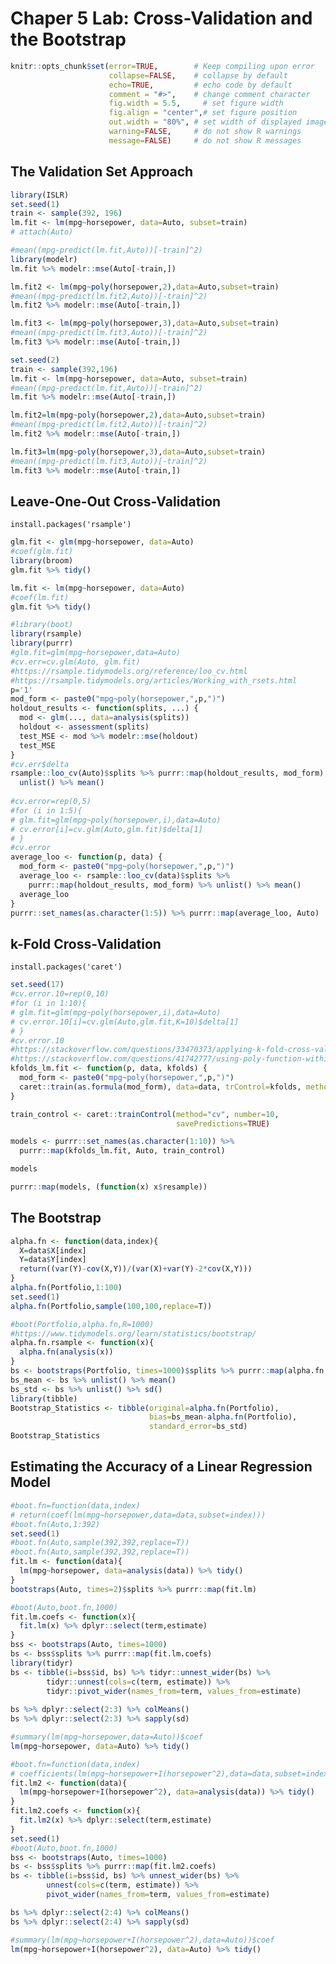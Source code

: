 # Chaper 5 Lab: Cross-Validation and the Bootstrap

```r
knitr::opts_chunk$set(error=TRUE,        # Keep compiling upon error
                      collapse=FALSE,    # collapse by default
                      echo=TRUE,         # echo code by default
                      comment = "#>",    # change comment character
                      fig.width = 5.5,     # set figure width
                      fig.align = "center",# set figure position
                      out.width = "80%", # set width of displayed images
                      warning=FALSE,     # do not show R warnings
                      message=FALSE)     # do not show R messages
```

## The Validation Set Approach

```r
library(ISLR)
set.seed(1)
train <- sample(392, 196)
lm.fit <- lm(mpg~horsepower, data=Auto, subset=train)
# attach(Auto)
```

```r
#mean((mpg-predict(lm.fit,Auto))[-train]^2)
library(modelr)
lm.fit %>% modelr::mse(Auto[-train,])

lm.fit2 <- lm(mpg~poly(horsepower,2),data=Auto,subset=train)
#mean((mpg-predict(lm.fit2,Auto))[-train]^2)
lm.fit2 %>% modelr::mse(Auto[-train,])

lm.fit3 <- lm(mpg~poly(horsepower,3),data=Auto,subset=train)
#mean((mpg-predict(lm.fit3,Auto))[-train]^2)
lm.fit3 %>% modelr::mse(Auto[-train,])
```

```r
set.seed(2)
train <- sample(392,196)
lm.fit <- lm(mpg~horsepower, data=Auto, subset=train)
#mean((mpg-predict(lm.fit,Auto))[-train]^2)
lm.fit %>% modelr::mse(Auto[-train,])

lm.fit2=lm(mpg~poly(horsepower,2),data=Auto,subset=train)
#mean((mpg-predict(lm.fit2,Auto))[-train]^2)
lm.fit2 %>% modelr::mse(Auto[-train,])

lm.fit3=lm(mpg~poly(horsepower,3),data=Auto,subset=train)
#mean((mpg-predict(lm.fit3,Auto))[-train]^2)
lm.fit3 %>% modelr::mse(Auto[-train,])
```

## Leave-One-Out Cross-Validation

`install.packages('rsample')`

```r
glm.fit <- glm(mpg~horsepower, data=Auto)
#coef(glm.fit)
library(broom)
glm.fit %>% tidy()

lm.fit <- lm(mpg~horsepower, data=Auto)
#coef(lm.fit)
glm.fit %>% tidy()
```

``` r
#library(boot)
library(rsample)
library(purrr)
#glm.fit=glm(mpg~horsepower,data=Auto)
#cv.err=cv.glm(Auto, glm.fit)
#https://rsample.tidymodels.org/reference/loo_cv.html
#https://rsample.tidymodels.org/articles/Working_with_rsets.html
p='1'
mod_form <- paste0("mpg~poly(horsepower,",p,")")
holdout_results <- function(splits, ...) {
  mod <- glm(..., data=analysis(splits))
  holdout <- assessment(splits)
  test_MSE <- mod %>% modelr::mse(holdout)
  test_MSE
}
#cv.err$delta
rsample::loo_cv(Auto)$splits %>% purrr::map(holdout_results, mod_form) %>%
  unlist() %>% mean()
  
#cv.error=rep(0,5)
#for (i in 1:5){
# glm.fit=glm(mpg~poly(horsepower,i),data=Auto)
# cv.error[i]=cv.glm(Auto,glm.fit)$delta[1]
# }
#cv.error
average_loo <- function(p, data) {
  mod_form <- paste0("mpg~poly(horsepower,",p,")")
  average_loo <- rsample::loo_cv(data)$splits %>%  
    purrr::map(holdout_results, mod_form) %>% unlist() %>% mean()
  average_loo
}
purrr::set_names(as.character(1:5)) %>% purrr::map(average_loo, Auto)
```

## k-Fold Cross-Validation

`install.packages('caret')`

```r
set.seed(17)
#cv.error.10=rep(0,10)
#for (i in 1:10){
# glm.fit=glm(mpg~poly(horsepower,i),data=Auto)
# cv.error.10[i]=cv.glm(Auto,glm.fit,K=10)$delta[1]
# }
#cv.error.10
#https://stackoverflow.com/questions/33470373/applying-k-fold-cross-validation-model-using-caret-package
#https://stackoverflow.com/questions/41742777/using-poly-function-within-training-model-in-caret-package-resulting-in-datafra
kfolds_lm.fit <- function(p, data, kfolds) {
  mod_form <- paste0("mpg~poly(horsepower,",p,")")        
  caret::train(as.formula(mod_form), data=data, trControl=kfolds, method="lm")
}

train_control <- caret::trainControl(method="cv", number=10, 
                                     savePredictions=TRUE)

models <- purrr::set_names(as.character(1:10)) %>% 
  purrr::map(kfolds_lm.fit, Auto, train_control)

models

purrr::map(models, (function(x) x$resample))
```

## The Bootstrap

```r
alpha.fn <- function(data,index){
  X=data$X[index]
  Y=data$Y[index]
  return((var(Y)-cov(X,Y))/(var(X)+var(Y)-2*cov(X,Y)))
}
alpha.fn(Portfolio,1:100)
set.seed(1)
alpha.fn(Portfolio,sample(100,100,replace=T))

#boot(Portfolio,alpha.fn,R=1000)
#https://www.tidymodels.org/learn/statistics/bootstrap/
alpha.fn.rsample <- function(x){
  alpha.fn(analysis(x))        
}
bs <- bootstraps(Portfolio, times=1000)$splits %>% purrr::map(alpha.fn.rsample)
bs_mean <- bs %>% unlist() %>% mean()
bs_std <- bs %>% unlist() %>% sd()
library(tibble)
Bootstrap_Statistics <- tibble(original=alpha.fn(Portfolio),
                               bias=bs_mean-alpha.fn(Portfolio),
                               standard_error=bs_std)
Bootstrap_Statistics
```



## Estimating the Accuracy of a Linear Regression Model

```r
#boot.fn=function(data,index)
# return(coef(lm(mpg~horsepower,data=data,subset=index)))
#boot.fn(Auto,1:392)
set.seed(1)
#boot.fn(Auto,sample(392,392,replace=T))
#boot.fn(Auto,sample(392,392,replace=T))
fit.lm <- function(data){
  lm(mpg~horsepower, data=analysis(data)) %>% tidy()
}
bootstraps(Auto, times=2)$splits %>% purrr::map(fit.lm)

#boot(Auto,boot.fn,1000)
fit.lm.coefs <- function(x){
  fit.lm(x) %>% dplyr::select(term,estimate)
}
bss <- bootstraps(Auto, times=1000)
bs <- bss$splits %>% purrr::map(fit.lm.coefs)
library(tidyr)
bs <- tibble(i=bss$id, bs) %>% tidyr::unnest_wider(bs) %>% 
        tidyr::unnest(cols=c(term, estimate)) %>%
        tidyr::pivot_wider(names_from=term, values_from=estimate)
            
bs %>% dplyr::select(2:3) %>% colMeans()
bs %>% dplyr::select(2:3) %>% sapply(sd)

#summary(lm(mpg~horsepower,data=Auto))$coef
lm(mpg~horsepower, data=Auto) %>% tidy()
```

```r
#boot.fn=function(data,index)
# coefficients(lm(mpg~horsepower+I(horsepower^2),data=data,subset=index))
fit.lm2 <- function(data){
  lm(mpg~horsepower+I(horsepower^2), data=analysis(data)) %>% tidy()
}
fit.lm2.coefs <- function(x){
  fit.lm2(x) %>% dplyr::select(term,estimate)
}
set.seed(1)
#boot(Auto,boot.fn,1000)
bss <- bootstraps(Auto, times=1000)
bs <- bss$splits %>% purrr::map(fit.lm2.coefs)
bs <- tibble(i=bss$id, bs) %>% unnest_wider(bs) %>% 
        unnest(cols=c(term, estimate)) %>%
        pivot_wider(names_from=term, values_from=estimate)

bs %>% dplyr::select(2:4) %>% colMeans()
bs %>% dplyr::select(2:4) %>% sapply(sd)

#summary(lm(mpg~horsepower+I(horsepower^2),data=Auto))$coef
lm(mpg~horsepower+I(horsepower^2), data=Auto) %>% tidy()
```

  
  
